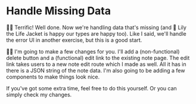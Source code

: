 # Handle Missing Data

<EpicVideo url="https://www.epicweb.dev/workshops/full-stack-foundations/loading/handling-error-messages-and-status-codes-in-web-development/solution" />

👨‍💼 Terrific! Well done. Now we're handling data that's missing (and 🦺 Lily the
Life Jacket is happy our types are happy too). Like I said, we'll handle the
error UI in another exercise, but this is a good start.

🧝‍♂️ I'm going to make a few changes for you. I'll add a (non-functional) delete
button and a (functional) edit link to the existing note page. The edit link
takes users to a new note edit route which I made as well. All it has in there
is a JSON string of the note data. I'm also going to be adding a few components
to make things look nice.

If you've got some extra time, feel free to do this yourself. Or you can
simply <DiffLink>check my changes</DiffLink>.
